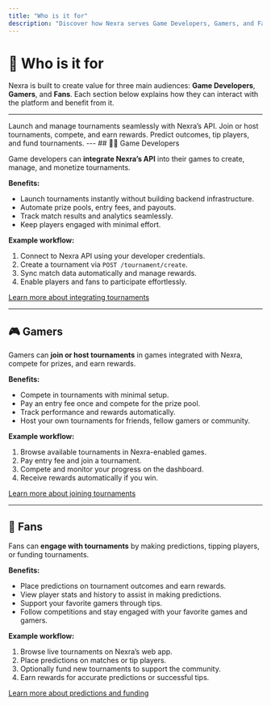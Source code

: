 ```yaml
---
title: "Who is it for"
description: "Discover how Nexra serves Game Developers, Gamers, and Fans, and what each audience can do."
---
```


# 🎯 Who is it for

Nexra is built to create value for three main audiences: **Game Developers**, **Gamers**, and **Fans**. Each section below explains how they can interact with the platform and benefit from it.

---
<Columns cols={3}>
  <Card title="Game Developers" icon="code" href="/devs/creating-tournaments">
    Launch and manage tournaments seamlessly with Nexra’s API.
  </Card>
  <Card title="Gamers" icon="gamepad" href="/gamers/join-tournament">
    Join or host tournaments, compete, and earn rewards.
  </Card>
  <Card title="Fans" icon="users" href="/users/predictions">
    Predict outcomes, tip players, and fund tournaments.
  </Card>
</Columns>
---
## 👨‍💻 Game Developers

Game developers can **integrate Nexra’s API** into their games to create, manage, and monetize tournaments.

**Benefits:**
- Launch tournaments instantly without building backend infrastructure.
- Automate prize pools, entry fees, and payouts.
- Track match results and analytics seamlessly.
- Keep players engaged with minimal effort.

**Example workflow:**
1. Connect to Nexra API using your developer credentials.
2. Create a tournament via `POST /tournament/create`.
3. Sync match data automatically and manage rewards.
4. Enable players and fans to participate effortlessly.

[Learn more about integrating tournaments](/devs/creating-tournaments)

---

## 🎮 Gamers

Gamers can **join or host tournaments** in games integrated with Nexra, compete for prizes, and earn rewards.

**Benefits:**
- Compete in tournaments with minimal setup.
- Pay an entry fee once and compete for the prize pool.
- Track performance and rewards automatically.
- Host your own tournaments for friends, fellow gamers or community.

**Example workflow:**
1. Browse available tournaments in Nexra-enabled games.
2. Pay entry fee and join a tournament.
3. Compete and monitor your progress on the dashboard.
4. Receive rewards automatically if you win.

[Learn more about joining tournaments](/gamers/join-tournament)

---

## 👥 Fans

Fans can **engage with tournaments** by making predictions, tipping players, or funding tournaments.

**Benefits:**
- Place predictions on tournament outcomes and earn rewards.
- View player stats and history to assist in making predictions.
- Support your favorite gamers through tips.
- Follow competitions and stay engaged with your favorite games and gamers.

**Example workflow:**
1. Browse live tournaments on Nexra’s web app.
2. Place predictions on matches or tip players.
3. Optionally fund new tournaments to support the community.
4. Earn rewards for accurate predictions or successful tips.

[Learn more about predictions and funding](/users/predictions)
